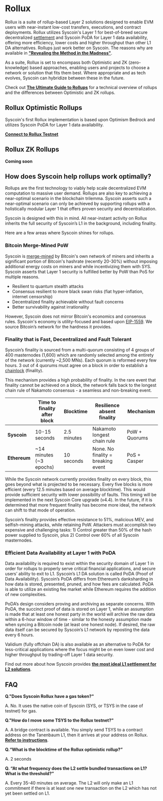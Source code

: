 
# Rollux

Rollux is a suite of rollup-based Layer 2 solutions designed to enable EVM users with near-instant low-cost transfers, executions, and contract deployments. Rollux utilizes Syscoin's Layer 1 for best-of-breed secure decentralized [settlement](/docs/intro/syscoin-what#settlement-layer) and Syscoin PoDA for Layer 1 data availability, offering more efficiency, lower costs and higher throughput than other L1 DA alternatives.  Rollups just work better on Syscoin. The reasons why are available in **["Revealing the Method in the Madness"](https://syscoin.org/news/revealing-the-method-in-the-madness)**.

As a suite, Rollux is set to encompass both Optimistic and ZK (zero-knowledge) based approaches, enabling users and projects to choose a network or solution that fits them best. Where appropriate and as tech evolves, Syscoin can hybridize between these in the future.

Check out **[The Ultimate Guide to Rollups](https://jsidhu.medium.com/the-ultimate-guide-to-rollups-f8c075571770)** for a technical overview of rollups and the differences between Optimistic and ZK rollups.

## Rollux Optimistic Rollups

Syscoin's first Rollux implementation is based upon Optimism Bedrock and utilizes Syscoin PoDA for Layer 1 data availability.

**[Connect to Rollux Testnet](/docs/guides/rollux/metamask)**

## Rollux ZK Rollups

**Coming soon**


## How does Syscoin help rollups work optimally?

Rollups are the first technology to viably help scale decentralized EVM computation to massive user demand. Rollups are also key to achieving a near-optimal scenario in the blockchain trilemma. Syscoin asserts such a near-optimal scenario can only be achieved by supporting rollups with a holistically modular Layer 1 that offers proven security and decentralization.

Syscoin is designed with this in mind. All near-instant activity on Rollux inherits the full security of Syscoin’s L1 in the background, including finality.

Here are a few areas where Syscoin shines for rollups.

### Bitcoin Merge-Mined PoW
Syscoin is [merge-mined](/docs/tech/merged-mining) by Bitcoin's own network of miners and inherits a significant portion of Bitcoin's hashrate (recently 20-30%) without imposing additional energy costs on miners and while incentivizing them with SYS. Syscoin asserts that Layer 1 security is fulfilled better by PoW than PoS for multiple reasons.

- Resilient to quantum stealth attacks
- Consensus resilient to more black swan risks (fiat hyper-inflation, internet censorship)
- Decentralized finality achievable without fault concerns
- Better survivability against irrationality

However, Syscoin does not mirror Bitcoin's economics and consensus rules. Syscoin's economy is utility-focused and based upon [EIP-1559](https://eips.ethereum.org/EIPS/eip-1559). We source Bitcoin’s network for the hardness it provides. 

### Finality that is Fast, Decentralized and Fault Tolerant
Syscoin’s finality is sourced from a multi-quorum consisting of 4 groups of 400 masternodes (1,600) which are randomly selected among the entirety of the network (currently ~2,500 MNs). Each quorum is reformed every few hours. 3 out of 4 quorums must agree on a block in order to establish a [chainlock](/docs/tech/chainlocks) (finality).

This mechanism provides a high probability of finality. In the rare event that finality cannot be achieved on a block, the network falls back to the longest chain rule of Nakamoto consensus - a seamless and non-breaking event.

|             |Time to finality after block|Blocktime   |Resilience absent finality        |Mechanism     |
| :-----------|----------------------------|------------|----------------------------------|--------------|
|**Syscoin**  |10-15 seconds               |2.5 minutes |Nakamoto longest chain rule       |PoW + Quorums |
|**Ethereum** |~14 minutes (~3 epochs)     |10 seconds  |None. No finality = breaking event|PoS + Casper  |


While the Syscoin network currently provides finality on every block, this goes beyond what is projected to be necessary. Every five blocks is more efficient (every 12.5 minutes based on average blocktime). This would provide sufficient security with lower possibility of faults. This timing will be implemented in the next Syscoin Core upgrade (v4.4). In the future, if it is determined that more frequent finality has become more ideal, the network can shift to that mode of operation.   

Syscoin’s finality provides effective resistance to 51%, malicious MEV, and selfish-mining attacks, while retaining PoW. Attackers must accomplish two expensive and challenging tasks: 1) Control greater than 50% of the hash power supplied to Syscoin, plus 2) Control over 60% of all Syscoin masternodes.

### Efficient Data Availability at Layer 1 with PoDA
Data availability is required to exist within the security domain of Layer 1 in order for rollups to properly serve critical financial applications, and secure users’ ability to exit to L1. Syscoin’s L1 DA solution is called PoDA (Proof of Data Availability). Syscoin’s PoDA differs from Ethereum’s danksharding in how data is stored, presented, pruned, and how fees are calculated. PoDA is able to utilize an existing fee market while Ethereum requires the addition of new complexities.

PoDA’s design considers proving and archiving as separate concerns. With PoDA, the succinct proof of data is stored on Layer 1, while an assumption is made that at least one honest party in the world will archive the raw data within a 6-hour window of time - similar to the honesty assumption made when syncing a Bitcoin node (at least one honest node). If desired, the raw data itself can be secured by Syscoin’s L1 network by reposting the data every 6 hours.

Validium (fully offchain DA) is also available as an alternative to PoDA for less-critical applications where the focus might be on even lower cost and higher throughput by trading-off Layer 1 data security.




Find out more about how Syscoin provides **[the most ideal L1 settlement for L2 solutions](https://jsidhu.medium.com/why-syscoin-is-the-ideal-layer-1-3ff690a7ef5f)**.


## FAQ

**Q."Does Syscoin Rollux have a gas token?"** 

A. No. It uses the native coin of Syscoin (SYS, or TSYS in the case of testnet) for gas.


**Q."How do I move some TSYS to the Rollux testnet?"** 

A. A bridge contract is available. You simply send TSYS to a contract address on the Tanenbaum L1, then it arrives at your address on Rollux. **[Refer to instructions](/docs/guides/rollux/metamask#how-to-get-tsys-andor-bridge-tsys-to-rollux)**.


**Q.“What is the blocktime of the Rollux optimistic rollup?”** 

A. 2 seconds


**Q. “At what frequency does the L2 settle bundled transactions on L1? What is the threshold?”** 

A. Every 35-40 minutes on average. The L2 will only make an L1 commitment if there is at least one new transaction on the L2 which has not yet been settled on L1.